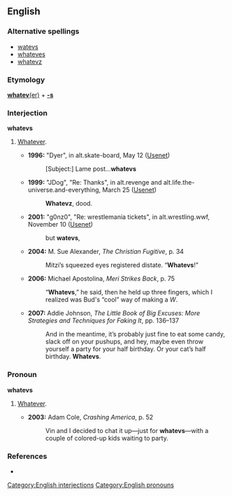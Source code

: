 ==English==
===Alternative spellings===
*[[watevs]]
*[[whateves]]
*[[whatevz]]
===Etymology===
[[whatever|'''whatev'''(er)]] + '''[[-s]]'''
===Interjection===
'''whatevs'''

# {{slang}} [[whatever|Whatever]].
#*'''1996:''' "Dyer", in alt.skate-board, May 12 ([[w:Usenet|Usenet]])
#*:[Subject:] Lame post...'''whatevs'''
#*'''1999:''' "JDog", "Re: Thanks", in alt.revenge and alt.life.the-universe.and-everything, March 25 ([[w:Usenet|Usenet]])
#*:'''Whatevz''', dood.
#*'''2001:''' "g0nz0", "Re: wrestlemania tickets", in alt.wrestling.wwf, November 10 ([[w:Usenet|Usenet]])
#*:but '''watevs''',
#*'''2004:''' M. Sue Alexander, ''The Christian Fugitive'', p. 34
#*:Mitzi’s squeezed eyes registered distate. “'''Whatevs'''!”
#*'''2006:''' Michael Apostolina, ''Meri Strikes Back'', p. 75
#*:“'''Whatevs''',” he said, then he held up three fingers, which I realized was Bud's “cool” way of making a ''W''.
#*'''2007:''' Addie Johnson, ''The Little Book of Big Excuses: More Strategies and Techniques for Faking It'', pp. 136–137
#*:And in the meantime, it’s probably just fine to eat some candy, slack off on your pushups, and hey, maybe even throw yourself a party for your half birthday. Or your cat’s half birthday. '''Whatevs'''.
===Pronoun===
'''whatevs'''

# {{cattag|slang|rare}} [[whatever|Whatever]].
#*'''2003:''' Adam Cole, ''Crashing America'', p. 52
#*:Vin and I decided to chat it up—just for '''whatevs'''—with a couple of colored-up kids waiting to party.
===References===
*{{cite book |author=Peckham, Aaron (compiler) |year=2005 |title=Urban Dictionary: Fularious Street Slang Defined |location=Kansas City |publisher=Andrews McMeel |id=ISBN 0-7407-5143-3 |pages=p. 331}}
[[Category:English interjections]]
[[Category:English pronouns]]
